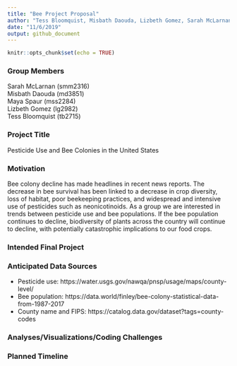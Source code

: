 ```yaml
---
title: "Bee Project Proposal"
author: "Tess Bloomquist, Misbath Daouda, Lizbeth Gomez, Sarah McLarnan, Maya Spaur"
date: "11/6/2019"
output: github_document
---
```


```r
knitr::opts_chunk$set(echo = TRUE)
```

### Group Members
Sarah McLarnan (smm2316)  
Misbath Daouda (md3851)  
Maya Spaur (mss2284)  
Lizbeth Gomez (lg2982)  
Tess Bloomquist (tb2715)  

### Project Title
Pesticide Use and Bee Colonies in the United States

### Motivation 
Bee colony decline has made headlines in recent news reports. The decrease in bee survival has been linked to a decrease in crop diversity, loss of habitat, poor beekeeping practices, and widespread and intensive use of pesticides such as neonicotinoids. As a group we are interested in trends between pesticide use and bee populations. If the bee population continues to decline, biodiversity of plants across the country will continue to decline, with potentially catastrophic implications to our food crops.

### Intended Final Project 

### Anticipated Data Sources 
- Pesticide use: https://water.usgs.gov/nawqa/pnsp/usage/maps/county-level/
- Bee population: https://data.world/finley/bee-colony-statistical-data-from-1987-2017
- County name and FIPS: https://catalog.data.gov/dataset?tags=county-codes

### Analyses/Visualizations/Coding Challenges 

### Planned Timeline 
